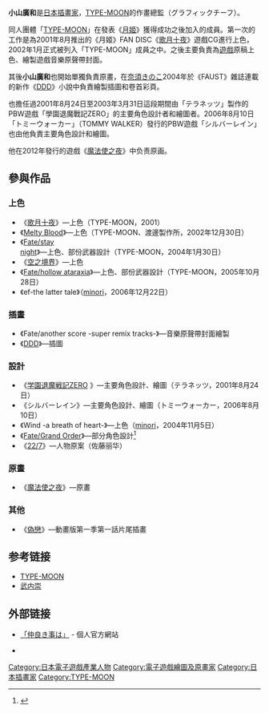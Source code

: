 {{multiple issues|
{{primarysources|time=2015-06-03T04:08:21+00:00}}
{{refimprove|time=2015-06-03T04:08:21+00:00}}
{{暫定名稱}}
}}
{{Japanese
|japanese=こやまひろかず
|kana=こやまひろかず
|romaji=Koyama Hirokazu
}}

'''小山廣和'''{{BD||3月4日|catIdx=Koyamahirokazu}}是[[日本|日本]][[插畫家|插畫家]]，[[TYPE-MOON|TYPE-MOON]]的作畫總監（グラフィックチーフ）。

同人團體「[[TYPE-MOON|TYPE-MOON]]」在發表《[[月姬|月姬]]》獲得成功之後加入的成員。第一次的工作是為2001年8月推出的《月姬》FAN DISC《[[歌月十夜|歌月十夜]]》遊戲CG進行上色，2002年1月正式被列入「TYPE-MOON」成員之中。之後主要負責為[[遊戲|遊戲]]原稿上色、繪製遊戲音樂原聲帶封面。

其後'''小山廣和'''也開始單獨負責原畫，在[[奈須きのこ|奈須きのこ]]2004年於《FAUST》雜誌連載的新作《[[DDD_(小说)|DDD]]》小說中負責繪製插圖和卷首彩頁。

也擔任過2001年8月24日至2003年3月31日這段期間由「テラネッツ」製作的PBW遊戲「學園退魔戰記ZERO」的主要角色設計者和繪圖者。2006年8月10日「トミーウォーカー」（TOMMY WALKER）發行的PBW遊戲「シルバーレイン」也由他負責主要角色設計和繪圖。

他在2012年發行的遊戲《[[魔法使之夜|魔法使之夜]]》中负责原画。

== 參與作品 ==
=== 上色 ===
*《[[歌月十夜|歌月十夜]]》—上色（TYPE-MOON，2001）
*《[[Melty_Blood|Melty Blood]]》—上色（TYPE-MOON、渡邊製作所，2002年12月30日）
*《[[Fate/stay_night|Fate/stay night]]》—上色、部份武器設計（TYPE-MOON，2004年1月30日）
*《[[空之境界|空之境界]]》—上色
*《[[Fate/hollow_ataraxia|Fate/hollow ataraxia]]》—上色、部份武器設計（TYPE-MOON，2005年10月28日）
*《ef-the latter tale》（[https://web.archive.org/web/20090505215105/http://www.minori.ph/ minori]，2006年12月22日）

=== 插畫 ===
*《Fate/another score -super remix tracks-》—音樂原聲帶封面繪製
*《[[DDD_(小说)|DDD]]》—插圖

=== 設計 ===
*《[http://www.wtrpg.com/wtrpg_wt01.html 学園退魔戦記ZERO] {{Wayback|url=http://www.wtrpg.com/wtrpg_wt01.html |date=20160305045445 }}》—主要角色設計、繪圖（テラネッツ，2001年8月24日）
*《シルバーレイン》—主要角色設計、繪圖（トミーウォーカー，2006年8月10日）
*《Wind -a breath of heart-》—上色（[https://web.archive.org/web/20090505215105/http://www.minori.ph/ minori]，2004年11月5日）
*《[[Fate/Grand_Order|Fate/Grand Order]]》—部分角色設計<ref>{{Cite journal|journal=[[TYPE-MOONエース|TYPE-MOONエース]]|issue=Fate/Grand Order|publisher=[[KADOKAWA|KADOKAWA]]|date=2015-08-10}}</ref>
*《[[22/7_(企劃)|22/7]]》—人物原案（佐藤丽华）

=== 原畫 ===
*《[[魔法使之夜|魔法使之夜]]》—原畫

=== 其他 ===
*《[[偽戀|偽戀]]》—動畫版第一季第一話片尾插畫

==参考链接==
*[[TYPE-MOON|TYPE-MOON]]
*[[武内崇|武内崇]]

== 外部链接==
*{{jp icon}}[http://www.urban.ne.jp/home/hirok/ 「仲良き事は」] {{Wayback|url=http://www.urban.ne.jp/home/hirok/ |date=20210126140836 }} - 個人官方網站
*{{jp icon}}{{Twitter|k_hiroriro|こやまひろかず}}

{{TYPE-MOON}}

{{DEFAULTSORT:Koyama Hirokazu}}

[[Category:日本電子遊戲產業人物|Category:日本電子遊戲產業人物]]
[[Category:電子遊戲繪圖及原畫家|Category:電子遊戲繪圖及原畫家]]
[[Category:日本插畫家|Category:日本插畫家]]
[[Category:TYPE-MOON|Category:TYPE-MOON]]